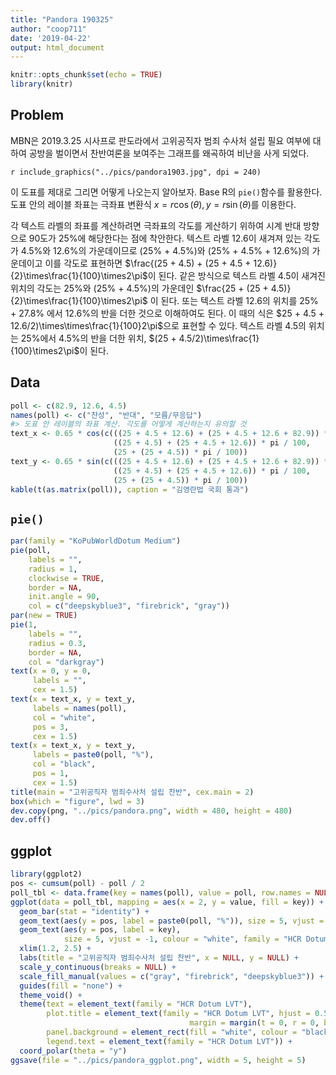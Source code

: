 ```yaml
---
title: "Pandora 190325"
author: "coop711"
date: '2019-04-22'
output: html_document
---
```


```r
knitr::opts_chunk$set(echo = TRUE)
library(knitr)
```

## Problem

MBN은 2019.3.25 시사프로 판도라에서 고위공직자 범죄 수사처 설립 필요 여부에 대하여 공방을 벌이면서 찬반여론을 보여주는 그래프를 왜곡하여 비난을 사게 되었다.

`r include_graphics("../pics/pandora1903.jpg", dpi = 240)`

이 도표를 제대로 그리면 어떻게 나오는지 알아보자. Base R의 `pie()`함수를 활용한다. 
도표 안의 레이블 좌표는 극좌표 변환식 $x = r \cos(\theta), y = r \sin(\theta)$를 이용한다.

각 텍스트 라벨의 좌표를 계산하려면 극좌표의 각도를 게산하기 위하여 시계 반대 방향으로 90도가 25%에 해당한다는 점에 착안한다. 텍스트 라벨 12.6이 새겨져 있는 각도가 4.5%와 12.6%의 가운데이므로 (25% + 4.5%)와 (25% + 4.5% + 12.6%)의 가운데이고 이를 각도로 표현하면 $\frac{(25 + 4.5) + (25 + 4.5 + 12.6)}{2}\times\frac{1}{100}\times2\pi$이 된다. 같은 방식으로 텍스트 라벨 4.5이 새겨진 위치의 각도는 25%와 (25% + 4.5%)의 가운데인 $\frac{25 + (25 + 4.5)}{2}\times\frac{1}{100}\times2\pi$
이 된다. 또는 텍스트 라벨 12.6의 위치를 25% + 27.8% 에서 12.6%의 반을 더한 것으로 이해하여도 된다. 이 때의 식은 $25 + 4.5 + 12.6/2)\times\times\frac{1}{100}2\pi$으로 표현할 수 있다. 텍스트 라벨 4.5의 위치는 25%에서 4.5%의 반을 더한 위치, $(25 + 4.5/2)\times\frac{1}{100}\times2\pi$이 된다.

## Data

```r
poll <- c(82.9, 12.6, 4.5)
names(poll) <- c("찬성", "반대", "모름/무응답")
#> 도표 안 레이블의 좌표 계산. 각도를 어떻게 계산하는지 유의할 것
text_x <- 0.65 * cos(c(((25 + 4.5 + 12.6) + (25 + 4.5 + 12.6 + 82.9)) * pi / 100, 
                       ((25 + 4.5) + (25 + 4.5 + 12.6)) * pi / 100, 
                       (25 + (25 + 4.5)) * pi / 100))
text_y <- 0.65 * sin(c(((25 + 4.5 + 12.6) + (25 + 4.5 + 12.6 + 82.9)) * pi / 100, 
                       ((25 + 4.5) + (25 + 4.5 + 12.6)) * pi / 100, 
                       (25 + (25 + 4.5)) * pi / 100))
kable(t(as.matrix(poll)), caption = "김영란법 국회 통과")
```

<P style ="page-break-before: always">

## `pie()`

```r
par(family = "KoPubWorldDotum Medium")
pie(poll, 
    labels = "", 
    radius = 1,
    clockwise = TRUE, 
    border = NA,
    init.angle = 90,
    col = c("deepskyblue3", "firebrick", "gray"))
par(new = TRUE)
pie(1,
    labels = "",
    radius = 0.3,
    border = NA,
    col = "darkgray")
text(x = 0, y = 0, 
     labels = "", 
     cex = 1.5)
text(x = text_x, y = text_y, 
     labels = names(poll), 
     col = "white", 
     pos = 3,
     cex = 1.5)
text(x = text_x, y = text_y, 
     labels = paste0(poll, "%"), 
     col = "black", 
     pos = 1,
     cex = 1.5)
title(main = "고위공직자 범죄수사처 설립 찬반", cex.main = 2)
box(which = "figure", lwd = 3)
dev.copy(png, "../pics/pandora.png", width = 480, height = 480)
dev.off()
```

## ggplot

```r
library(ggplot2)
pos <- cumsum(poll) - poll / 2
poll_tbl <- data.frame(key = names(poll), value = poll, row.names = NULL)
ggplot(data = poll_tbl, mapping = aes(x = 2, y = value, fill = key)) +
  geom_bar(stat = "identity") +
  geom_text(aes(y = pos, label = paste0(poll, "%")), size = 5, vjust = 1) +
  geom_text(aes(y = pos, label = key), 
            size = 5, vjust = -1, colour = "white", family = "HCR Dotum LVT") +
  xlim(1.2, 2.5) +
  labs(title = "고위공직자 범죄수사처 설립 찬반", x = NULL, y = NULL) +
  scale_y_continuous(breaks = NULL) +
  scale_fill_manual(values = c("gray", "firebrick", "deepskyblue3")) +
  guides(fill = "none") +
  theme_void() +
  theme(text = element_text(family = "HCR Dotum LVT"),
        plot.title = element_text(family = "HCR Dotum LVT", hjust = 0.5, size = 20, 
                                        margin = margin(t = 0, r = 0, b = -24, l = 0)),
        panel.background = element_rect(fill = "white", colour = "black"),
        legend.text = element_text(family = "HCR Dotum LVT")) +
  coord_polar(theta = "y")
ggsave(file = "../pics/pandora_ggplot.png", width = 5, height = 5)
```